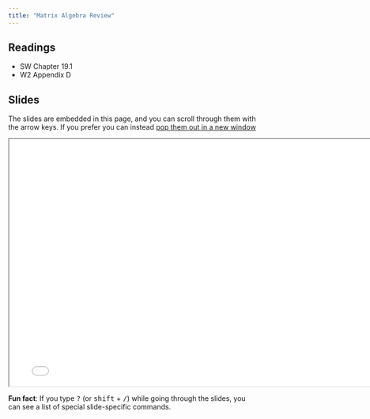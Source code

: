 ```yaml
---
title: "Matrix Algebra Review"
---
```


## Readings

- SW Chapter 19.1
- W2 Appendix D

## Slides

The slides are embedded in this page, and you can scroll through them with the arrow keys.  If you prefer you can instead <a href="/slides/index.html" target="_blank">pop them out in a new window</a>


<div>

```{=html}
<p align="center"><iframe width="780" height="500" class="slide-deck" src="/slides/"></iframe></p>
```

</div>

::: callout-tip
**Fun fact**: If you type <kbd>?</kbd> (or <kbd>shift</kbd> + <kbd>/</kbd>) while going through the slides, you can see a list of special slide-specific commands.
:::
